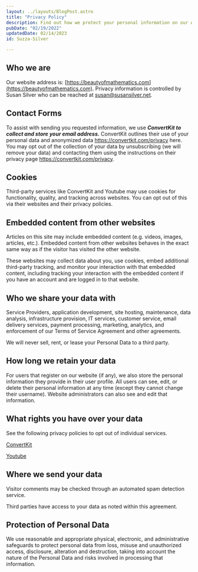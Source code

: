 ```yaml
---
layout: ../layouts/BlogPost.astro
title: "Privacy Policy"
description: Find out how we protect your personal information on our website. Learn about our use of cookies and third-party services like ConvertKit and YouTube, and your rights over your data. 
pubDate: "02/19/2022"
updatedDate: 02/14/2023
id: Suzza-Silver

---
```



## Who we are

Our website address is: [https://beautyofmathematics.com](https://beautyofmathematics.com). 
Privacy information is controlled by Susan Silver who can be reached 
at [susan@susansilver.net](mailto:susan@susansilver.net).

## Contact Forms

To assist with sending you requested information, we use
 **_**ConvertKit to collect and store your email address.**_** 
 ConvertKit outlines their use of your personal data and anonymized 
 data https://convertkit.com/privacy here. You may opt out of the 
 collection of your data by unsubscribing (we will remove your data)
  and contacting them using the instructions on their privacy 
  page https://convertkit.com/privacy.

## Cookies

Third-party services like ConvertKit and Youtube may 
use cookies for functionality, quality, and tracking across websites. 
You can opt out of this via their websites and their privacy policies.

## Embedded content from other websites

Articles on this site may include embedded content 
(e.g. videos, images, articles, etc.). Embedded content
 from other websites behaves in the exact same way as if 
 the visitor has visited the other website.

These websites may collect data about you, use cookies, embed
 additional third-party tracking, and monitor your interaction 
 with that embedded content, including tracking your interaction
  with the embedded content if you have an account and are logged
   in to that website.

## Who we share your data with

Service Providers, application development, site hosting, 
maintenance, data analysis, infrastructure provision, IT services, 
customer service, email delivery services, payment processing, 
marketing, analytics, and enforcement of our Terms of Service 
Agreement and other agreements.

We will never sell, rent, or lease your Personal Data to a third party.

## How long we retain your data


For users that register on our website (if any), we also 
store the personal information they provide in their user 
profile. All users can see, edit, or delete their personal 
information at any time (except they cannot change their username).
 Website administrators can also see and edit that information.

## What rights you have over your data

See the following privacy policies to opt out of individual services.


[ConvertKit](https://convertkit.com/privacy)

[Youtube](https://www.youtube.com/howyoutubeworks/our-commitments/protecting-user-data/)


## Where we send your data

Visitor comments may be checked through an automated spam detection 
service.

Third parties have access to your data as noted within this agreement.

## Protection of Personal Data

We use reasonable and appropriate physical, electronic, 
and administrative safeguards to protect personal data from loss, 
misuse and unauthorized access, disclosure, alteration and destruction,
 taking into account the nature of the Personal Data and risks involved 
 in processing that information.
